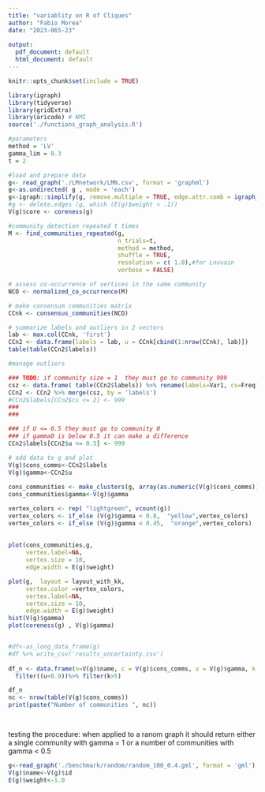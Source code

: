 ```yaml
---
title: "variablity on R of Cliques"
author: "Fabio Morea"
date: "2023-065-23"
 
output:
  pdf_document: default
  html_document: default
---
```


```r
knitr::opts_chunk$set(include = TRUE)
```

```r
library(igraph)
library(tidyverse)
library(gridExtra)
library(aricode) # NMI 
source('./functions_graph_analysis.R')
```
 

```r
#parameters
method = 'LV'
gamma_lim = 0.3
t = 2

#load and prepare data
g<- read_graph('./LMnetwork/LMN.csv', format = 'graphml')
g<-as.undirected( g , mode = 'each')
g<-igraph::simplify(g, remove.multiple = TRUE, edge.attr.comb = igraph_opt("sum"))
#g <- delete.edges (g, which (E(g)$weight < .1))
V(g)$core <- coreness(g)

#community detection repeated t times
M <- find_communities_repeated(g,
                               n_trials=t, 
                               method = method,
                               shuffle = TRUE,
                               resolution = c( 1.0),#for Louvain
                               verbose = FALSE)

# assess co-occurrence of vertices in the same community
NCO <- normalized_co_occurrence(M)

# make consensum communities matrix
CCnk <- consensus_communities(NCO)

# summarize labels and outliers in 2 vectors
lab <- max.col(CCnk, 'first')
CCn2 <- data.frame(labels = lab, u = CCnk[cbind(1:nrow(CCnk), lab)])
table(table(CCn2$labels))

#manage outliers

### TODO: if community size = 1  they must go to community 999
csz <- data.frame( table(CCn2$labels)) %>% rename(labels=Var1, cs=Freq)
CCn2 <- CCn2 %>% merge(csz, by = 'labels')
#CCn2$labels[CCn2$cs <= 2] <- 999
### 
### 

### if U <= 0.5 they must go to community 0
### if gamma0 is below 0.5 it can make a difference
CCn2$labels[CCn2$u <= 0.5] <- 999

# add data to g and plot
V(g)$cons_comms<-CCn2$labels
V(g)$gamma<-CCn2$u
    
cons_communities <- make_clusters(g, array(as.numeric(V(g)$cons_comms)))
cons_communities$gamma<-V(g)$gamma

vertex_colors <- rep( "lightgreen", vcount(g))
vertex_colors <- if_else (V(g)$gamma < 0.8,  "yellow",vertex_colors)
vertex_colors <- if_else (V(g)$gamma < 0.45,  "orange",vertex_colors)
 
    
plot(cons_communities,g,  
     vertex.label=NA, 
     vertex.size = 10, 
     edge.width = E(g)$weight)

plot(g,  layout = layout_with_kk,
     vertex.color =vertex_colors,
     vertex.label=NA, 
     vertex.size = 10, 
     edge.width = E(g)$weight)
hist(V(g)$gamma)
plot(coreness(g) , V(g)$gamma)


#df<-as_long_data_frame(g)
#df %>% write_csv('results_uncertainty.csv')
 
df_n <- data.frame(n=V(g)$name, c = V(g)$cons_comms, u = V(g)$gamma, k = V(g)$core) %>%
  filter((u<0.9))%>% filter(k>5)

df_n
nc <- nrow(table(V(g)$cons_comms))
print(paste("Number of communities ", nc))

 
```


testing the procedure:
  when applied to a ranom graph it should return either
a single community with gamma = 1
or
a number of communities with gamma < 0.5


```r
g<-read_graph('./benchmark/random/random_100_0.4.gml', format = 'gml')
V(g)$name<-V(g)$id
E(g)$weight<-1.0

```

